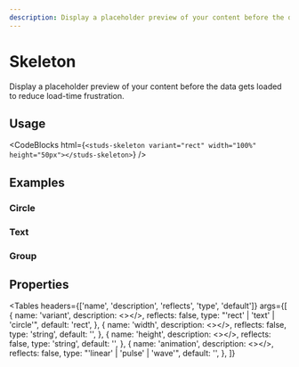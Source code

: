 ```yaml
---
description: Display a placeholder preview of your content before the data gets loaded to reduce load-time frustration.
---
```


# Skeleton

<HeaderComponent
  htmlTag="studs-skeleton"
  jsxTag="StudsSkeleton"
  version="Since 2.0"
  status="Draft"
  urlGithub="display/skeleton.ts"
  urlStrbook="studs-display-skeleton--docs"
/>

Display a placeholder preview of your content before the data gets loaded to reduce load-time frustration.

## Usage

<ResizerFeatures>
  <studs-skeleton variant="rect" width="100%" height="50px"></studs-skeleton>
</ResizerFeatures>

<CodeBlocks
  html={`<studs-skeleton variant="rect" width="100%" height="50px"></studs-skeleton>`}
/>

## Examples

### Circle

<ResizerFeatures>
  <studs-skeleton variant="circle" width="50px" height="50px"></studs-skeleton>
</ResizerFeatures>

### Text

<ResizerFeatures>
  <studs-skeleton variant="text" width="100px" height="15px"></studs-skeleton>
</ResizerFeatures>

### Group

<ResizerFeatures>
  <div style={{ display: 'flex', gap: '10px' }}>
    <studs-skeleton
      variant="circle"
      width="75px"
      height="75px"
    ></studs-skeleton>
    <div
      style={{
        display: 'flex',
        flexDirection: 'column',
        gap: '10px',
        alignItems: 'center',
        justifyContent: 'center',
      }}
    >
      <studs-skeleton
        variant="text"
        width="100px"
        height="15px"
      ></studs-skeleton>
      <studs-skeleton
        variant="text"
        width="100px"
        height="15px"
      ></studs-skeleton>
      <studs-skeleton
        variant="text"
        width="100px"
        height="15px"
      ></studs-skeleton>
    </div>
  </div>
  <div style={{ display: 'block', padding: '10px' }}>
    <studs-skeleton variant="rect" width="300px" height="50px"></studs-skeleton>
  </div>
</ResizerFeatures>

## Properties

<Tables
  headers={['name', 'description', 'reflects', 'type', 'default']}
  args={[
    {
      name: 'variant',
      description: <></>,
      reflects: false,
      type: "'rect' | 'text' | 'circle'",
      default: 'rect',
    },
    {
      name: 'width',
      description: <></>,
      reflects: false,
      type: 'string',
      default: '',
    },
    {
      name: 'height',
      description: <></>,
      reflects: false,
      type: 'string',
      default: '',
    },
    {
      name: 'animation',
      description: <></>,
      reflects: false,
      type: "'linear' | 'pulse' | 'wave'",
      default: '',
    },
  ]}
></Tables>
